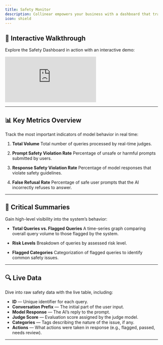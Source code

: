 ```yaml
---
title: Safety Monitor
description: Collinear empowers your business with a dashboard that tracks key metrics to ensure your AI performs safely, accurately, and reliably.
icon: shield
---
```

## 🎥 Interactive Walkthrough

Explore the Safety Dashboard in action with an interactive demo:

<div style={{position: "relative", paddingBottom: "calc(56.67989417989418% + 41px)", height: 0, width: "100%"}}>
    <iframe
        src="https://demo.arcade.software/sbDUq2EgK9L4GK6B7TRi?embed&embed_mobile=tab&embed_desktop=inline&show_copy_link=true"
        title="Explore and Secure AI with Collinear AI" frameborder="0" loading="lazy" webkitallowfullscreen
        mozallowfullscreen allowfullscreen allow="clipboard-write"
        style={{position: "absolute", top: 0, left: 0, width: "100%", height: "100%", colorScheme: "light"}}></iframe>
</div>

---

## 📊 Key Metrics Overview

Track the most important indicators of model behavior in real time:

1. **Total Volume**
Total number of queries processed by real-time judges.

2. **Prompt Safety Violation Rate**
Percentage of unsafe or harmful prompts submitted by users.

3. **Response Safety Violation Rate**
Percentage of model responses that violate safety guidelines.

4. **False Refusal Rate**
Percentage of safe user prompts that the AI incorrectly refuses to answer.

---

## 📌 Critical Summaries

Gain high-level visibility into the system’s behavior:

- **Total Queries vs. Flagged Queries**
A time-series graph comparing overall query volume to those flagged by the system.

- **Risk Levels**
Breakdown of queries by assessed risk level.

- **Flagged Categories**
Categorization of flagged queries to identify common safety issues.

---

## 🔍 Live Data

Dive into raw safety data with the live table, including:

- **ID** — Unique identifier for each query.
- **Conversation Prefix** — The initial part of the user input.
- **Model Response** — The AI’s reply to the prompt.
- **Judge Score** — Evaluation score assigned by the judge model.
- **Categories** — Tags describing the nature of the issue, if any.
- **Actions** — What actions were taken in response (e.g., flagged, passed, needs review).

---

